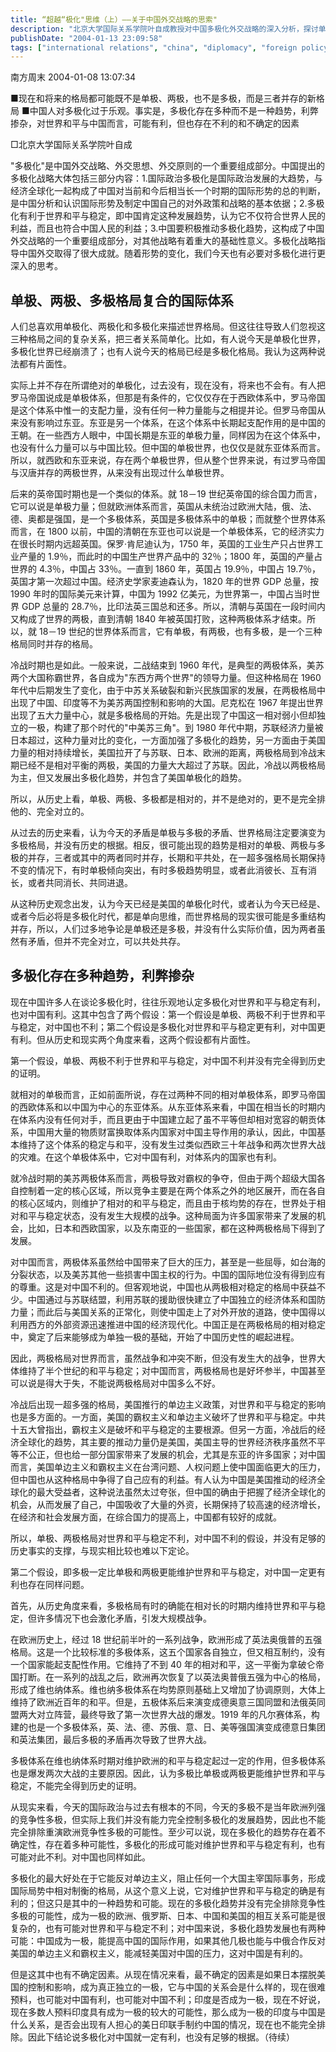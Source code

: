 ```yaml
---
title: “超越“极化"思维（上）——关于中国外交战略的思索"
description: "北京大学国际关系学院叶自成教授对中国多极化外交战略的深入分析，探讨单极、两极和多极格局的复合性，质疑多极化必然有利于世界和平与中国利益的假设。"
publishDate: "2004-01-13 23:09:58"
tags: ["international relations", "china", "diplomacy", "foreign policy", "multipolarity", "geopolitics"]
---
```


南方周末 2004-01-08 13:07:34

■现在和将来的格局都可能既不是单极、两极，也不是多极，而是三者并存的新格局
■中国人对多极化过于乐观。事实是，多极化存在多种而不是一种趋势，利弊掺杂，对世界和平与中国而言，可能有利，但也存在不利的和不确定的因素

□北京大学国际关系学院叶自成

"多极化"是中国外交战略、外交思想、外交原则的一个重要组成部分。中国提出的多极化战略大体包括三部分内容：1.国际政治多极化是国际政治发展的大趋势，与经济全球化一起构成了中国对当前和今后相当长一个时期的国际形势的总的判断，是中国分析和认识国际形势及制定中国自己的对外政策和战略的基本依据；2.多极化有利于世界和平与稳定，即中国肯定这种发展趋势，认为它不仅符合世界人民的利益，而且也符合中国人民的利益；3.中国要积极推动多极化趋势，这构成了中国外交战略的一个重要组成部分，对其他战略有着重大的基础性意义。多极化战略指导中国外交取得了很大成就。随着形势的变化，我们今天也有必要对多极化进行更深入的思考。

## 单极、两极、多极格局复合的国际体系

人们总喜欢用单极化、两极化和多极化来描述世界格局。但这往往导致人们忽视这三种格局之间的复杂关系，把三者关系简单化。比如，有人说今天是单极化世界，多极化世界已经崩溃了；也有人说今天的格局已经是多极化格局。我认为这两种说法都有片面性。

实际上并不存在所谓绝对的单极化，过去没有，现在没有，将来也不会有。有人把罗马帝国说成是单极体系，但那是有条件的，它仅仅存在于西欧体系中，罗马帝国是这个体系中惟一的支配力量，没有任何一种力量能与之相提并论。但罗马帝国从来没有影响过东亚。东亚是另一个体系，在这个体系中长期起支配作用的是中国的王朝。在一些西方人眼中，中国长期是东亚的单极力量，同样因为在这个体系中，也没有什么力量可以与中国比较。但中国的单极世界，也仅仅是就东亚体系而言。所以，就西欧和东亚来说，存在两个单极世界，但从整个世界来说，有过罗马帝国与汉唐并存的两极世界，从来没有出现过什么单极世界。

后来的英帝国时期也是一个类似的体系。就 18－19 世纪英帝国的综合国力而言，它可以说是单极力量；但就欧洲体系而言，英国从未统治过欧洲大陆，俄、法、德、奥都是强国，是一个多极体系，英国是多极体系中的单极；而就整个世界体系而言，在 1800 以前，中国的清朝在东亚也可以说是一个单极体系，它的经济实力在很长时期内远超英国。保罗·肯尼迪认为，1750 年，英国的工业生产只占世界工业产量的 1.9％，而此时的中国生产世界产品中的 32％；1800 年，英国的产量占世界的 4.3％，中国占 33％。一直到 1860 年，英国占 19.9％，中国占 19.7％，英国才第一次超过中国。经济史学家麦迪森认为，1820 年的世界 GDP 总量，按 1990 年时的国际美元来计算，中国为 1992 亿美元，为世界第一，中国占当时世界 GDP 总量的 28.7％，比印法英三国总和还多。所以，清朝与英国在一段时间内又构成了世界的两极，直到清朝 1840 年被英国打败，这种两极体系才结束。所以，就 18－19 世纪的世界体系而言，它有单极，有两极，也有多极，是一个三种格局同时并存的格局。

冷战时期也是如此。一般来说，二战结束到 1960 年代，是典型的两极体系，美苏两个大国称霸世界，各自成为"东西方两个世界"的领导力量。但这种格局在 1960 年代中后期发生了变化，由于中苏关系破裂和新兴民族国家的发展，在两极格局中出现了中国、印度等不为美苏两国控制和影响的大国。尼克松在 1967 年提出世界出现了五大力量中心，就是多极格局的开始。先是出现了中国这一相对弱小但却独立的一极，构建了那个时代的"中美苏三角"。到 1980 年代中期，苏联经济力量被日本超过，这种力量对比的变化，一方面加强了多极化的趋势，另一方面由于美国力量的相对持续增长，美国拉开了与苏联、日本、欧洲的距离，两极格局到冷战末期已经不是相对平衡的两极，美国的力量大大超过了苏联。因此，冷战以两极格局为主，但又发展出多极化趋势，并包含了美国单极化的趋势。

所以，从历史上看，单极、两极、多极都是相对的，并不是绝对的，更不是完全排他的、完全对立的。

从过去的历史来看，认为今天的矛盾是单极与多极的矛盾、世界格局注定要演变为多极格局，并没有历史的根据。相反，很可能出现的趋势是相对的单极、两极与多极的并存，三者或其中的两者同时并存，长期和平共处，在一超多强格局长期保持不变的情况下，有时单极倾向突出，有时多极趋势明显，或者此消彼长、互有消长，或者共同消长、共同进退。

从这种历史观念出发，认为今天已经是美国的单极化时代，或者认为今天已经是、或者今后必将是多极化时代，都是单向思维，而世界格局的现实很可能是多重结构并存，所以，人们过多地争论是单极还是多极，并没有什么实际价值，因为两者虽然有矛盾，但并不完全对立，可以共处共存。

## 多极化存在多种趋势，利弊掺杂

现在中国许多人在谈论多极化时，往往乐观地认定多极化对世界和平与稳定有利，也对中国有利。这其中包含了两个假设：第一个假设是单极、两极不利于世界和平与稳定，对中国也不利；第二个假设是多极化对世界和平与稳定更有利，对中国更有利。但从历史和现实两个角度来看，这两个假设都有片面性。

第一个假设，单极、两极不利于世界和平与稳定，对中国不利并没有完全得到历史的证明。

就相对的单极而言，正如前面所说，存在过两种不同的相对单极体系，即罗马帝国的西欧体系和以中国为中心的东亚体系。从东亚体系来看，中国在相当长的时期内在体系内没有任何对手，而且更由于中国建立起了虽不平等但却相对宽容的朝贡体系，中国用大量的物质财富换取体系内国家对中国主导作用的承认，因此，中国基本维持了这个体系的稳定与和平，没有发生过类似西欧三十年战争和两次世界大战的灾难。在这个单极体系中，它对中国有利，对体系内的国家也有利。

就冷战时期的美苏两极体系而言，两极导致对霸权的争夺，但由于两个超级大国各自控制着一定的核心区域，所以竞争主要是在两个体系之外的地区展开，而在各自的核心区域内，则维护了相对的和平与稳定，而且由于核均势的存在，世界处于相对和平与稳定状态，没有发生大规模的战争。这种局面为许多国家带来了发展的机会，比如，日本和西欧国家，以及东南亚的一些国家，都在这种两极格局下得到了发展。

对中国而言，两极体系虽然给中国带来了巨大的压力，甚至是一些屈辱，如台海的分裂状态，以及美苏其他一些损害中国主权的行为。中国的国际地位没有得到应有的尊重。这是对中国不利的。但客观地说，中国也从两极相对稳定的格局中获益不少。中国通过与苏联结盟，利用苏联的援助很快建立了中国独立的经济体系和国防力量；而此后与美国关系的正常化，则使中国走上了对外开放的道路，使中国得以利用西方的外部资源迅速推进中国的经济现代化。中国正是在两极格局的相对稳定中，奠定了后来能够成为单独一极的基础，开始了中国历史性的崛起进程。

因此，两极格局对世界而言，虽然战争和冲突不断，但没有发生大的战争，世界大体维持了半个世纪的和平与稳定；对中国而言，两极格局也是好坏参半，中国甚至可以说是得大于失，不能说两极格局对中国多么不好。

冷战后出现一超多强的格局，美国推行的单边主义政策，对世界和平与稳定的影响也是多方面的。一方面，美国的霸权主义和单边主义破坏了世界和平与稳定。中共十五大曾指出，霸权主义是破坏和平与稳定的主要根源。但另一方面，冷战后的经济全球化的趋势，其主要的推动力量仍是美国，美国主导的世界经济秩序虽然不平等不公正，但也给一部分国家带来了发展的机会，尤其是东亚的许多国家；对中国而言，美国单边主义和霸权主义在台湾问题、人权问题上使中国面临更大的压力，但中国也从这种格局中争得了自己应有的利益。有人认为中国是美国推动的经济全球化的最大受益者，这种说法虽然太过夸张，但中国的确由于把握了经济全球化的机会，从而发展了自己，中国吸收了大量的外资，长期保持了较高速的经济增长，在经济和社会发展方面，在综合国力的提高上，中国都有较好的成就。

所以，单极、两极格局对世界和平与稳定不利，对中国不利的假设，并没有足够的历史事实的支撑，与现实相比较也难以下定论。

第二个假设，即多极一定比单极和两极更能维护世界和平与稳定，对中国一定更有利也存在同样问题。

首先，从历史角度来看，多极格局有时的确能在相对长的时期内维持世界和平与稳定，但许多情况下也会激化矛盾，引发大规模战争。

在欧洲历史上，经过 18 世纪前半叶的一系列战争，欧洲形成了英法奥俄普的五强格局。这是一个比较标准的多极体系，这五个国家各自独立，但又相互制约，没有一个国家能起支配性作用。它维持了不到 40 年的相对和平，这一平衡为拿破仑帝国打断。在一系列的战乱之后，欧洲再次恢复了以英法奥普俄五强为中心的格局，形成了维也纳体系。维也纳多极体系在均势原则基础上又增加了协调原则，大体上维持了欧洲近百年的和平。但是，五极体系后来演变成德奥意三国同盟和法俄英同盟两大对立阵营，最终导致了第一次世界大战的爆发。1919 年的凡尔赛体系，构建的也是一个多极体系，英、法、德、苏俄、意、日、美等强国演变成德意日集团和英法集团，最后多极的矛盾再次导致了世界大战。

多极体系在维也纳体系时期对维护欧洲的和平与稳定起过一定的作用，但多极体系也是爆发两次大战的主要原因。因此，认为多极比单极或两极更能维护世界和平与稳定，不能完全得到历史的证明。

从现实来看，今天的国际政治与过去有根本的不同，今天的多极不是当年欧洲列强的竞争性多极，但实际上我们并没有能力完全控制多极化的发展趋势，因此也不能完全排除重演欧洲竞争性多极的可能性。至少可以说，现在多极化的趋势存在着不确定性，存在着多种可能性，多极化的形成可能对维护世界和平与稳定有利，也有可能对此不利。对中国也同样如此。

多极化的最大好处在于它能反对单边主义，阻止任何一个大国主宰国际事务，形成国际局势中相对制衡的格局，从这个意义上说，它对维护世界和平与稳定的确是有利的；但这只是其中的一种趋势和可能。现在的多极化趋势并没有完全排除竞争性多极的可能性，成为一极的欧洲、俄罗斯、日本、中国和美国的相互关系可能是很复杂的，也有可能对世界和平与稳定不利；对中国来说，多极化趋势发展也有两种可能：中国成为一极，能提高中国的国际作用，如果其他几极也能与中俄合作反对美国的单边主义和霸权主义，能减轻美国对中国的压力，这对中国是有利的。

但是这其中也有不确定因素。从现在情况来看，最不确定的因素是如果日本摆脱美国的控制和影响，成为真正独立的一极，它与中国的关系会是什么样的，现在很难预料，也可能对中国有利，也可能对中国不利；印度是否成为一极，现在不好说，现在多数人预料印度具有成为一极的较大的可能性，那么成为一极的印度与中国是什么关系，是否会出现有人担心的美日印联手制约中国的情况，现在也不能完全排除。因此下结论说多极化对中国就一定有利，也没有足够的根据。（待续）
